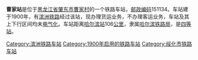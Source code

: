 {{noteTA
|1=zh-cn:始发车次; zh-hk:列車班次;
|2=zh-cn:车次; zh-hk:班次;
}}
{{Infobox China railway station 
|车站名称 = 曹家站
|车站名称拼音 = 
|车站地址 = [[黑龙江省|黑龙江省]][[肇东市|肇东市]]
|归属 = [[哈尔滨铁路局|哈尔滨铁路局]]
|车站等级 = [[四等站_(中铁)|四等站]]
|线路 = [[滨洲铁路|滨洲铁路]]
}}
'''曹家站'''是位于[[黑龙江省|黑龙江省]][[肇东市|肇东市]][[曹家村|曹家村]]的一个铁路车站，[[邮政编码|邮政编码]]151134。车站建于1900年，有[[滨洲铁路|滨洲铁路]]经过该站，现办理货运业务，不办理客运业务，车站及其上下行区间均未[[电气化|电气化]]。车站距离[[哈尔滨站|哈尔滨站]]106[[公里|公里]]，隶属[[哈尔滨铁路局|哈尔滨铁路局]]，是[[四等站_(中铁)|四等站]]。

{{start rail box}}
{{s-inop|[[宋站|宋站]]}}
{{s-line|[[滨洲铁路|滨洲铁路]]}}
{{s-inop|[[羊草站|羊草站]]}}
{{end box}}
{{滨洲铁路}}
{{铁路车站小作品}}
{{黑龙江小作品}}

[[Category:滨洲铁路车站|Category:滨洲铁路车站]]
[[Category:1900年启用的铁路车站|Category:1900年启用的铁路车站]]
[[Category:绥化市铁路车站|Category:绥化市铁路车站]]